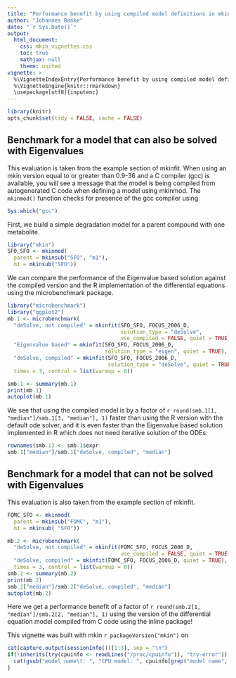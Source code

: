 ---
title: "Performance benefit by using compiled model definitions in mkin"
author: "Johannes Ranke"
date: "`r Sys.Date()`"
output:
  html_document:
    css: mkin_vignettes.css
    toc: true
    mathjax: null
    theme: united
vignette: >
  %\VignetteIndexEntry{Performance benefit by using compiled model definitions in mkin}
  %\VignetteEngine{knitr::rmarkdown}
  \usepackage[utf8]{inputenc}
---

```{r, include = FALSE}
library(knitr)
opts_chunk$set(tidy = FALSE, cache = FALSE)
```

## Benchmark for a model that can also be solved with Eigenvalues

This evaluation is taken from the example section of mkinfit. When using an mkin version
equal to or greater than 0.9-36 and a C compiler (gcc) is available, you will see
a message that the model is being compiled from autogenerated C code when
defining a model using mkinmod. The `mkinmod()` function checks for presence of
the gcc compiler using 

```{r check_gcc}
Sys.which("gcc")
```
First, we build a simple degradation model for a parent compound with one metabolite.

```{r create_SFO_SFO}
library("mkin")
SFO_SFO <- mkinmod(
  parent = mkinsub("SFO", "m1"),
  m1 = mkinsub("SFO"))
```

We can compare the performance of the Eigenvalue based solution against the
compiled version and the R implementation of the differential equations using
the microbenchmark package.


```{r benchmark_SFO_SFO}
library("microbenchmark")
library("ggplot2")
mb.1 <- microbenchmark(
  "deSolve, not compiled" = mkinfit(SFO_SFO, FOCUS_2006_D, 
                                    solution_type = "deSolve", 
                                    use_compiled = FALSE, quiet = TRUE),
  "Eigenvalue based" = mkinfit(SFO_SFO, FOCUS_2006_D, 
                               solution_type = "eigen", quiet = TRUE),
  "deSolve, compiled" = mkinfit(SFO_SFO, FOCUS_2006_D, 
                                solution_type = "deSolve", quiet = TRUE),
  times = 3, control = list(warmup = 0))

smb.1 <- summary(mb.1)
print(mb.1)
autoplot(mb.1)
```

We see that using the compiled model is by a factor of 
`r round(smb.1[1, "median"]/smb.1[3, "median"], 1)` 
faster than using the R version with the default ode solver, and it is even
faster than the Eigenvalue based solution implemented in R which does not need
iterative solution of the ODEs:

```{r}
rownames(smb.1) <- smb.1$expr
smb.1["median"]/smb.1["deSolve, compiled", "median"]
```

## Benchmark for a model that can not be solved with Eigenvalues

This evaluation is also taken from the example section of mkinfit. 

```{r benchmark_FOMC_SFO}
FOMC_SFO <- mkinmod(
  parent = mkinsub("FOMC", "m1"),
  m1 = mkinsub( "SFO"))

mb.2 <- microbenchmark(
  "deSolve, not compiled" = mkinfit(FOMC_SFO, FOCUS_2006_D, 
                                    use_compiled = FALSE, quiet = TRUE),
  "deSolve, compiled" = mkinfit(FOMC_SFO, FOCUS_2006_D, quiet = TRUE),
  times = 3, control = list(warmup = 0))
smb.2 <- summary(mb.2)
print(mb.2)
smb.2["median"]/smb.2["deSolve, compiled", "median"]
autoplot(mb.2)
```

Here we get a performance benefit of a factor of 
`r round(smb.2[1, "median"]/smb.2[2, "median"], 1)` 
using the version of the differential equation model compiled from C code using
the inline package!

This vignette was built with mkin `r packageVersion("mkin")` on

```{r sessionInfo, echo = FALSE}
cat(capture.output(sessionInfo())[1:3], sep = "\n")
if(!inherits(try(cpuinfo <- readLines("/proc/cpuinfo")), "try-error")) {
  cat(gsub("model name\t: ", "CPU model: ", cpuinfo[grep("model name", cpuinfo)[1]]))
}
```
